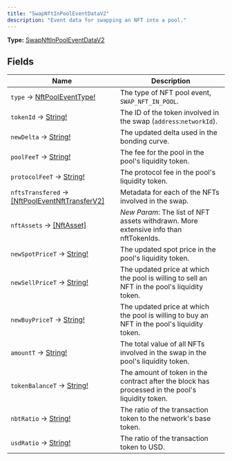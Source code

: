 ```yaml
---
title: "SwapNftInPoolEventDataV2"
description: "Event data for swapping an NFT into a pool."
---
```


**Type:** [SwapNftInPoolEventDataV2](/api-reference/types/swapnftinpooleventdatav2)

## Fields

| Name | Description |
|------|-------------|
| `type` → [NftPoolEventType!](/api-reference/types/nftpooleventtype) | The type of NFT pool event, `SWAP_NFT_IN_POOL`. |
| `tokenId` → [String!](/api-reference/types/string) | The ID of the token involved in the swap (`address`:`networkId`). |
| `newDelta` → [String!](/api-reference/types/string) | The updated delta used in the bonding curve. |
| `poolFeeT` → [String!](/api-reference/types/string) | The fee for the pool in the pool's liquidity token. |
| `protocolFeeT` → [String!](/api-reference/types/string) | The protocol fee in the pool's liquidity token. |
| `nftsTransfered` → [[NftPoolEventNftTransferV2]](/api-reference/types/nftpooleventnfttransferv2) | Metadata for each of the NFTs involved in the swap. |
| `nftAssets` → [[NftAsset]](/api-reference/types/nftasset) | *New Param*: The list of NFT assets withdrawn. More extensive info than nftTokenIds. |
| `newSpotPriceT` → [String!](/api-reference/types/string) | The updated spot price in the pool's liquidity token. |
| `newSellPriceT` → [String!](/api-reference/types/string) | The updated price at which the pool is willing to sell an NFT in the pool's liquidity token. |
| `newBuyPriceT` → [String!](/api-reference/types/string) | The updated price at which the pool is willing to buy an NFT in the pool's liquidity token. |
| `amountT` → [String!](/api-reference/types/string) | The total value of all NFTs involved in the swap in the pool's liquidity token. |
| `tokenBalanceT` → [String!](/api-reference/types/string) | The amount of token in the contract after the block has processed in the pool's liquidity token. |
| `nbtRatio` → [String!](/api-reference/types/string) | The ratio of the transaction token to the network's base token. |
| `usdRatio` → [String!](/api-reference/types/string) | The ratio of the transaction token to USD. |

